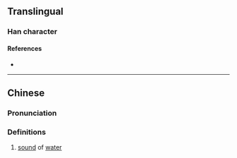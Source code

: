 {{character info/new}}
==Translingual==

===Han character===
{{Han char|rn=85|rad=水|as=13|sn=16|four=34132|canj=ETPP|ids=⿰氵葱}}

====References====
* {{Han ref|kx=0655.030|dkj=18457|dj=1065.120|hdz=31752.160|uh=6FCD|ud=28621|bh=EA43|bd=59971}}

----

==Chinese==
{{zh-forms}}

===Pronunciation===
{{zh-pron
|m=sōng
|c=sung1
|mc=
|oc=
|ma=
|cat=n
}}

===Definitions===
{{zh-hanzi}}

# {{lb|zh|onomatopoeic}} [[sound]] of [[water]]